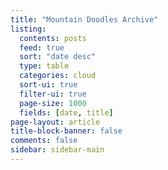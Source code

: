 ```yaml
---
title: "Mountain Doodles Archive"
listing:
  contents: posts
  feed: true
  sort: "date desc"
  type: table
  categories: cloud 
  sort-ui: true
  filter-ui: true
  page-size: 1000
  fields: [date, title]
page-layout: article
title-block-banner: false
comments: false
sidebar: sidebar-main
---
```

